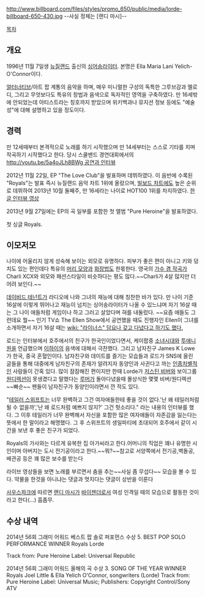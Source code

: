 http://www.billboard.com/files/styles/promo_650/public/media/lorde-billboard-650-430.jpg
--사실 정체는 [랜디 마시]--

[[목차]]
== 개요 ==
1996년 11월 7일생 [[뉴질랜드]] 출신의 [[싱어송라이터]]. 본명은 Ella Maria Lani Yelich-O'Connor이다.

[[얼터너티브]]/아트 팝 계통의 음악을 하며, 매우 미니멀한 구성의 독특한 그루브감과 멜로디, 그리고 무엇보다도 특유의 창법과 음색으로 독자적인 영역을 구축하였다. 만 16세밖에 안되었는데 아티스트라는 칭호까지 받았으며 위키백과나 뮤지션 정보 등에도 "예술성"에 대해 설명하고 있을 정도이다.

== 경력 ==
만 12세때부터 본격적으로 노래를 하기 시작했으며 만 14세부터는 스스로 기타를 치며 작곡하기 시작했다고 한다.
당시 스쿨밴드 경연대회에서의 [[http://youtu.be/5a4oJLh8BWg 공연과 인터뷰]]

2012년 11월 22일, EP "The Love Club"을 발표하며 데뷔하였다. 이 음반에 수록된 "Royals"는 발표 즉시 뉴질랜드 음악 차트 1위에 올랐으며, [[빌보드 차트]]에도 높은 순위로 데뷔하여 2013년 10월 둘째주, 만 16세라는 나이로 HOT100 1위를 차지하였다. [http://youtu.be/x_qMNeEWiC8 한글 인터뷰 영상]

2013년 9월 27일에는 EP의 곡 일부를 포함한 첫 앨범 "Pure Heroine"을 발표하였다.

{{{#!html
<object width="560" height="315"><param name="movie" value="//www.youtube.com/v/LFasFq4GJYM?hl=ko_KR&amp;version=3"></param><param name="allowFullScreen" value="true"></param><param name="allowscriptaccess" value="always"></param><embed src="//www.youtube.com/v/LFasFq4GJYM?hl=ko_KR&amp;version=3" type="application/x-shockwave-flash" width="560" height="315" allowscriptaccess="always" allowfullscreen="true"></embed></object>
}}}

첫 싱글 Royals.

== 이모저모 ==
나이에 어울리지 않게 성숙해 보이는 외모로 유명하다. 피부가 좋은 편이 아니고 키와 덩치도 있는 편인데다 특유의 [[헤어 스타일|머리 모양]]과 [[화장]]법도 한몫한다. 영국의 [[싱어송라이터|가수 겸 작곡가]] Charli XCX와 외모와 패션스타일이 비슷하다는 평도 많다.~~Charli가 4살 많지만 더 어려 보인다.~~

[[데이비드 테넌트]]가 라디오에 나와 그녀의 재능에 대해 칭찬한 바가 있다. 만 나이 기준 16살에 이렇게 뛰어나고 재능이 넘치는 싱어송라이터가 나올 수 있느냐며 자기 16살 때는 그 나이 애들처럼 게임이나 하고 그러고 살았다며 혀를 내둘렀다. ~~요즘 애들도 그런데요 뭘~~ 인기 TV쇼 The Ellen Show에서 공연했을 때도 진행자인 Ellen이 그녀를 소개하면서 자기 16살 때는 [[wiki: "라이너스" 담요나 갖고 다녔다고 하기도 했다.]]

로드는 인터뷰에서 호주에서의 친구가 한국인이었다면서, 케이팝중 [[소녀시대]]와 [[투애니원]]을 언급했으며 [[이하이]]의 음색에 대해서 극찬했다. 그리고 남자친구 James K Lowe가 한국, 중국 혼혈인이다. 남자친구와 데이트를 즐기는 모습들과 로드가 SNS에 올린 글들을 통해 대중에게 남자친구의 존재가 알려지자 동양인과 사귄다고 까는 [[인종차별]]적인 사람들이 간혹 있다. 많이 잠잠해진 편이지만 한때 Lorde가 [[저스틴 비버]]와 보이그룹 [[원디렉션]]이 못생겼다고 말했다는 [[루머]]가 돌아다녔을때 몰상식한 몇몇 비버/원디렉션 ~~빠순~~ 팬들이 남자친구가 동양인이라면서 깐 적도 있다.

"[[테일러 스위프트]]는 너무 완벽하고 그건 여자애들한테 좋을 것이 없다.'난 왜 테일러처럼 될 수 없을까','난 왜 로드처럼 예쁘지 않지?' 그건 헛소리다." 라는 내용의 인터뷰를 했다. 그 이후 테일러가 너무 완벽해서 자신을 포함한 많은 여자애들이 자존감을 잃는다는 뜻에서 한 말이라고 해명했다. 그 후 스위프트의 생일파티에 초대되어 호주에서 같이 시간을 보낸 후 좋은 친구가 되었다.

Royals의 가사와는 다르게 유복한 집 아가씨라고 한다.어머니의 직업은 꽤나 유명한 시인이며 아버지는 도시 전기공이라고 한다.~~뭐?~~참고로 서양쪽에서 전기공,벽돌공, 배관공 등은 꽤 많은 보수를 받는다

라이브 영상들을 보면 노래를 부르면서 춤을 추는~~사실 좀 무섭다~~ 모습을 볼 수 있다. 약물을 한것을 아니냐는 댓글과 멋지다는 댓글이 상반을 이룬다

[[사우스파크]]에 따르면 [[랜디 마시]]가 [[바이젠더]]로서 여성 인격일 때의 모습으로 활동한 것이라고 한다(...) 흠좀무.
== 수상 내역 ==
2014년 56회 그래미 어워드 베스트 팝 솔로 퍼포먼스 수상
5. BEST POP SOLO PERFORMANCE
WINNER
Royals
Lorde

Track from: Pure Heroine
Label: Universal Republic

2014년 56회 그래미 어워드 올해의 곡 수상
3. SONG OF THE YEAR
WINNER
Royals
Joel Little & Ella Yelich O'Connor, songwriters (Lorde)
Track from: Pure Heroine
Label: Universal Music; Publishers: Copyright Control/Sony ATV
